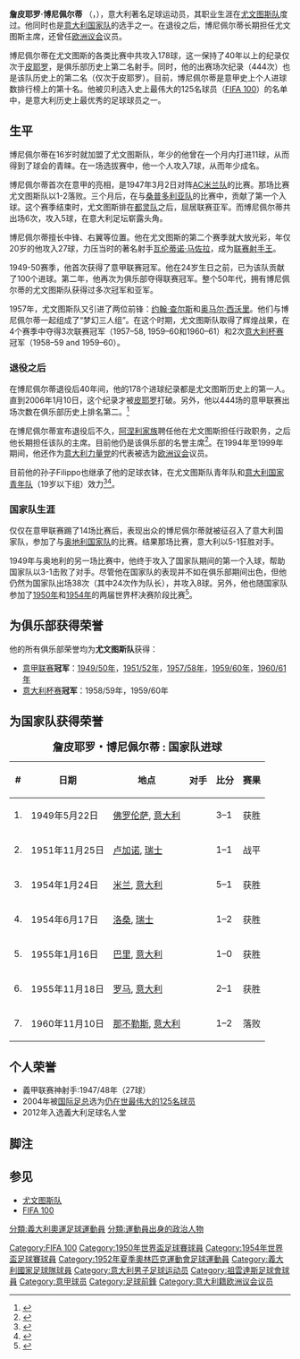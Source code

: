 {{NoteTA
|G1=意甲
|G2=足球
|T=zh-cn:詹皮耶罗·博尼佩尔蒂;zh-hk:邦尼帕堤;zh-tw:詹皮耶羅·博尼佩爾蒂
|1=zh-cn:博尼佩尔蒂;zh-hk:邦尼帕堤;zh-tw:博尼佩爾蒂
}}
{{Infobox Football biography 2
| playername           = 詹皮耶罗·博尼佩尔蒂<br />''Giampiero Boniperti''
| image                = Giampiero Boniperti - Juventus Football Club.jpg
| fullname             = Giampiero Boniperti
| dateofbirth          = {{Birth date and age|1928|7|4|df=y}}
| cityofbirth          = [[巴伦戈|巴伦戈]]
| countryofbirth       = [[義大利王國_(1861年－1946年)|義大利]]
| dateofdeath        = 2021年6月18日
| cityofdeath        = [[都灵|都灵]]
| countryofdeath     = {{ITA}}
| height               = {{height|meters=1.75}}
| position             = [[前锋_(足球)|前鋒]]、[[中场|中场]]
| years1               = 1946–61
| clubs1               = [[尤文图斯|尤文图斯]]
| caps(goals)1         = 444 (178)
| nationalyears1       = 1947–60
| nationalteam1        = [[意大利国家足球队|意大利]]
| nationalcaps(goals)1 = {{0}}38 {{0|00}}(7)<ref>{{Cite web |url=http://www.figc.it/nazionali/DettaglioConvocato# |title=国家队统计数据 |access-date=2010-07-16 |archive-url=https://web.archive.org/web/20110228025347/http://www.figc.it/nazionali/DettaglioConvocato |archive-date=2011-02-28 |dead-url=yes }}</ref>
| office               = [[欧洲議会|欧洲議会]]議员
| term_start           = 1994
| term_end             = 1999
}}
'''詹皮耶罗·博尼佩尔蒂''' （{{lang-it| Giampiero Boniperti}}，{{bd|1928年|7月4日|2021年|6月18日|catIdx=Boniperti, Giampiero}}），意大利著名足球运动员，其职业生涯在[[尤文图斯队|尤文图斯队]]度过。他同时也是[[意大利国家足球队|意大利国家队]]的选手之一。在退役之后，博尼佩尔蒂长期担任尤文图斯主席，还曾任[[欧洲议会|欧洲议会]]议员。

博尼佩尔蒂在尤文图斯的各类比赛中共攻入178球，这一保持了40年以上的纪录仅次于[[皮耶罗|皮耶罗]]，是俱乐部历史上第二名射手。同时，他的出赛场次纪录（444次）也是该队历史上的第二名（仅次于皮耶罗）。目前，博尼佩尔蒂是意甲史上个人进球数排行榜上的第十名。他被贝利选入史上最伟大的125名球员（[[FIFA_100|FIFA 100]]）的名单中，是意大利历史上最优秀的足球球员之一。

==生平==
博尼佩尔蒂在16岁时就加盟了尤文图斯队，年少的他曾在一个月内打进11球，从而得到了球会的青睐。在一场选拔赛中，他一个人攻入7球，从而年少成名。

博尼佩尔蒂首次在意甲的亮相，是1947年3月2日对阵[[AC米兰队|AC米兰队]]的比赛。那场比赛尤文图斯队以1-2落败。三个月后，在与[[桑普多利亚队|桑普多利亚队]]的比赛中，贡献了第一个入球。这个赛季结束时，尤文图斯排在[[都灵队|都灵队]]之后，屈居联赛亚军。而博尼佩尔蒂共出场6次，攻入5球，在意大利足坛崭露头角。

博尼佩尔蒂擅长中锋、右翼等位置。他在尤文图斯的第二个赛季就大放光彩，年仅20岁的他攻入27球，力压当时的著名射手[[瓦伦蒂诺·马佐拉|瓦伦蒂诺·马佐拉]]，成为[[意甲联赛射手王|联赛射手王]]。

1949-50赛季，他首次获得了意甲联赛冠军。他在24岁生日之前，已为该队贡献了100个进球。第二年，他再次为俱乐部夺得联赛冠军。整个50年代，拥有博尼佩尔蒂的尤文图斯队获得过多次冠军和亚军。

1957年，尤文图斯队又引进了两位前锋：[[约翰·查尔斯|约翰·查尔斯]]和[[奥马尔·西沃里|奥马尔·西沃里]]。他们与博尼佩尔蒂一起组成了“梦幻三人组”。在这个时期，尤文图斯队取得了辉煌战果，在4个赛季中夺得3次联赛冠军（1957–58, 1959–60和1960–61）和2次[[意大利杯赛|意大利杯赛]]冠军（1958–59 and 1959–60）。

===退役之后===
在博尼佩尔蒂退役后40年间，他的178个进球纪录都是尤文图斯历史上的第一人。直到2006年1月10日，这个纪录才被[[皮耶罗|皮耶罗]]打破。另外，他以444场的意甲联赛出场次数在俱乐部历史上排名第二。<ref>{{citenews|title=Star quality shines through|url=http://www.fifa.com/worldfootball/statisticsandrecords/news/newsid=1167886.html|publisher=[[FIFA|fifa.com]]|date=10 February 2010|accessdate=2010-07-16|archive-date=2010-03-25|archive-url=https://web.archive.org/web/20100325234046/http://www.fifa.com/worldfootball/statisticsandrecords/news/newsid=1167886.html|dead-url=no}}</ref>

在博尼佩尔蒂宣布退役后不久，[[阿涅利家族|阿涅利家族]]聘任他在尤文图斯担任行政职务，之后他长期担任该队的主席。目前他仍是该俱乐部的名誉主席<ref>{{citenews|title=Buon compleanno Boniperti, 81 anni bianconeri|url=http://www.tuttosport.com/calcio/serie_a/juventus/2009/07/04-32736/Buon+compleanno+Boniperti%2C+81+anni+bianconeri|publisher=[[Tuttosport|Tuttosport]]|date=4 July 2009|language=it|deadurl=yes|archiveurl=https://web.archive.org/web/20090808082844/http://www.tuttosport.com/calcio/serie_a/juventus/2009/07/04-32736/Buon+compleanno+Boniperti,+81+anni+bianconeri|archivedate=2009年8月8日|accessdate=2010年7月16日}}</ref>。在1994年至1999年期间，他还作为[[意大利力量党|意大利力量党]]的代表被选为[[欧洲议会|欧洲议会]]议员。

目前他的孙子Filippo也继承了他的足球衣钵，在尤文图斯队青年队和[[意大利国家青年队|意大利国家青年队]]（19岁以下组）效力<ref>{{citenews|title=Juve, Filippo Boniperti convocato in Under 19|url=http://www.tuttosport.com/calcio/2009/12/03-47478/Juve,+Filippo+Boniperti+convocato+in+Under+19|publisher=[[Tuttosport|Tuttosport]]|date=3 December 2009|language=it|deadurl=yes|archiveurl=https://web.archive.org/web/20160407204350/http://www.tuttosport.com/calcio/2009/12/03-47478/Juve,+Filippo+Boniperti+convocato+in+Under+19|archivedate=2016-04-07|accessdate=2010-07-16}}</ref><ref>{{citenews|title=Juve, Boniperti Jr: «Quante emozioni con la prima squadra»|url=http://www.tuttosport.com/calcio/serie_a/juventus/2010/02/03-54142/Juve%2C+Boniperti+Jr%3A+%C2%ABQuante+emozioni+con+la+prima+squadra%C2%BB|publisher=[[Tuttosport|Tuttosport]]|date=3 February 2010|language=it|deadurl=yes|archiveurl=https://web.archive.org/web/20160303183419/http://www.tuttosport.com/calcio/serie_a/juventus/2010/02/03-54142/Juve,+Boniperti+Jr:+%C2%ABQuante+emozioni+con+la+prima+squadra%C2%BB|archivedate=2016-03-03|accessdate=2010-07-16}}</ref>。

===国家队生涯===
仅仅在意甲联赛踢了14场比赛后，表现出众的博尼佩尔蒂就被征召入了意大利国家队，参加了与[[奥地利国家足球队|奥地利国家队]]的比赛。结果那场比赛，意大利以5-1狂胜对手。

1949年与奥地利的另一场比赛中，他终于攻入了国家队期间的第一个入球，帮助国家队以3-1击败了对手。尽管他在国家队的表现并不如在俱乐部期间出色，但他仍然为国家队出场38次（其中24次作为队长），并攻入8球。另外，他也随国家队参加了[[1950年世界杯足球赛|1950年]]和[[1954年世界杯足球赛|1954年]]的两届世界杯决赛阶段比赛<ref>{{FIFA player|174417}}</ref>。

==为俱乐部获得荣誉==
他的所有俱乐部荣誉均为'''尤文图斯队'''获得：
*[[意甲联赛|意甲联赛]]'''冠军'''：[[1949年至1950年義大利足球甲级联赛|1949/50年]]，[[1951年至1952年義大利足球甲级联赛|1951/52年]]，[[1957年至1958年義大利足球甲级联赛|1957/58年]]，[[1959年至1960年義大利足球甲级联赛|1959/60年]]，[[1960年至1961年義大利足球甲级联赛|1960/61年]]
*[[意大利杯赛|意大利杯赛]]'''冠军'''：1958/59年，1959/60年



==为国家队获得荣誉==
<!---DO NOT DELETE REPEAT ENTRIES!!! REPEAT ENTRIES REPRESENT Giampiero Boniperti SCORING MULTIPLE GOALS IN A GAME!!!---> 
{| class="wikitable" align=center
|+ '''<big>詹皮耶罗・博尼佩尔蒂 : 国家队进球</big>'''
! # !! 日期 !! 地点 !! 对手 !! 比分 !! 赛果
|-
| 1. || 1949年5月22日 || [[佛罗伦萨|佛罗伦萨]], [[意大利|意大利]] || {{fb|AUT}} || 3–1 || 获胜
|-
| 2. || 1951年11月25日 || [[卢加诺|卢加诺]], [[瑞士|瑞士]] || {{fb|SUI}} || 1–1 || 战平
|-
| 3. || 1954年1月24日 || [[米兰|米兰]], [[意大利|意大利]] || {{fb|EGY}} || 5–1 || 获胜
|-
| 4. || 1954年6月17日 || [[洛桑|洛桑]], [[瑞士|瑞士]] || {{fb|SUI}} || 1–2 || 获胜
|-
| 5. || 1955年1月16日 || [[巴里|巴里]], [[意大利|意大利]] || {{fb|BEL}} || 1–0 || 获胜
|-
| 6. || 1955年11月18日 || [[罗马|罗马]], [[意大利|意大利]] || {{fb|GER}} || 2–1 || 获胜
|-
| 7. || 1960年11月10日 || [[那不勒斯|那不勒斯]], [[意大利|意大利]] || {{fb|AUT}} || 1–2 || 落败
|}

==个人荣誉==
*義甲联赛神射手:1947/48年（27球）
*2004年被[[国际足总|国际足总]]选为[[FIFA_100|仍在世最伟大的125名球员]]
*2012年入选義大利足球名人堂

==脚注==
{{reflist}}

==参见==
*[[尤文图斯队|尤文图斯队]]
*[[FIFA_100|FIFA 100]]

{{意甲联赛最佳射手}}
{{1950年国际足联世界杯意大利队阵容}}
{{1954年国际足联世界杯意大利队阵容}}
{{FIFA 100}}
{{Authority control}}

{{DEFAULTSORT:Boniperti, Giampiero}}
[[Category:FIFA_100|Category:FIFA 100]]
[[Category:1950年世界盃足球賽球員|Category:1950年世界盃足球賽球員]]
[[Category:1954年世界盃足球賽球員|Category:1954年世界盃足球賽球員]]
[[Category:1952年夏季奧林匹克運動會足球運動員|Category:1952年夏季奧林匹克運動會足球運動員]]
[[Category:義大利國家足球隊球員|Category:義大利國家足球隊球員]]
[[分類:義大利奧運足球運動員|分類:義大利奧運足球運動員]]
[[Category:意大利男子足球运动员|Category:意大利男子足球运动员]]
[[Category:祖雲達斯足球會球員|Category:祖雲達斯足球會球員]]
[[Category:意甲球员|Category:意甲球员]]
[[Category:足球前鋒|Category:足球前鋒]]
[[Category:意大利籍欧洲议会议员|Category:意大利籍欧洲议会议员]]
[[分類:運動員出身的政治人物|分類:運動員出身的政治人物]]